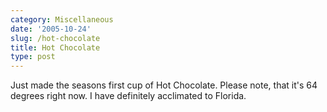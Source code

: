 ```yaml
---
category: Miscellaneous
date: '2005-10-24'
slug: /hot-chocolate
title: Hot Chocolate
type: post
---
```



Just made the seasons first cup of Hot Chocolate. Please note, that
it's 64 degrees right now. I have definitely acclimated to Florida.